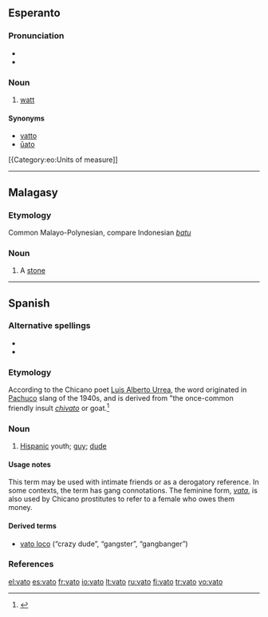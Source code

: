 ==Esperanto==
{{wikipedia|lang=eo}}

===Pronunciation===
*{{IPA|/ˈvato/|lang=eo}}
*{{hyphenation|va|to}}

===Noun===
{{eo-noun}}

# [[watt]]

====Synonyms====
* [[vatto]]
* [[ŭato]]

[{Category:eo:Units of measure]]
----
==Malagasy==
===Etymology===
Common Malayo-Polynesian, compare Indonesian ''[[batu]]''

===Noun===
{{infl|mg|noun}}

# A [[stone]]

----

==Spanish==

===Alternative spellings===
* {{l|es|bato}}
* {{l|es|jato}}

===Etymology===
According to the Chicano poet [[w:Luis Alberto Urrea|Luis Alberto Urrea]], the word originated in [[w:Pachuco|Pachuco]] slang of the 1940s, and is derived from "the once-common friendly insult ''[[chivato]]'' or goat.<ref>{{cite book
  | last =Urrea
  | first =Luis Alberto
  | authorlink =
  | coauthors =José Galvez, photographer
  | title =Vatos
  | publisher =Cinco Puntos Press
  | date =2000
  | location =El Paso
  | pages =
  | url =
  | doi =
  | id =  
  | isbn =0-938317-52-0}}</ref>

===Noun===
{{es-noun-mf|f=vata}}

# {{context|Chicano|slang}} [[Hispanic]] youth; [[guy]]; [[dude]]

====Usage notes====
This term may be used with intimate friends or as a derogatory reference.  In some contexts, the term has gang connotations.  The feminine form, ''[[vata]]'', is also used by Chicano prostitutes to refer to a female who owes them money.

====Derived terms====
* [[vato loco]] (“crazy dude”, “gangster”, “gangbanger”)

===References===
<references />

[[el:vato]]
[[es:vato]]
[[fr:vato]]
[[io:vato]]
[[lt:vato]]
[[ru:vato]]
[[fi:vato]]
[[tr:vato]]
[[vo:vato]]